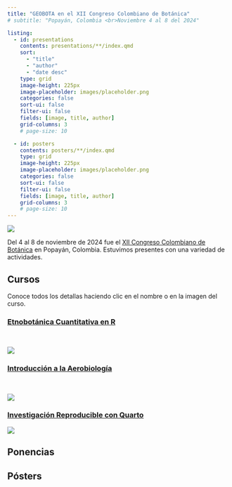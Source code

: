 ```yaml
---
title: "GEOBOTA en el XII Congreso Colombiano de Botánica"
# subtitle: "Popayán, Colombia <br>Noviembre 4 al 8 del 2024"

listing:
  - id: presentations
    contents: presentations/**/index.qmd
    sort:
      - "title"
      - "author"
      - "date desc"
    type: grid
    image-height: 225px
    image-placeholder: images/placeholder.png
    categories: false
    sort-ui: false
    filter-ui: false
    fields: [image, title, author]
    grid-columns: 3
    # page-size: 10

  - id: posters
    contents: posters/**/index.qmd
    type: grid
    image-height: 225px
    image-placeholder: images/placeholder.png
    categories: false
    sort-ui: false
    filter-ui: false
    fields: [image, title, author]
    grid-columns: 3
    # page-size: 10
---
```


:::: {.grid}
::: {.g-col-12 .g-col-md-4}

![](images/xii-ccb-logo.png){fig-align="center"}

:::
::: {.g-col-12 .g-col-md-8}

Del 4 al 8 de noviembre de 2024 fue el [XII Congreso Colombiano de Botánica](https://congresobotanica.org) en Popayán, Colombia. Estuvimos presentes con una variedad de actividades.

:::
::::

## Cursos

Conoce todos los detallas haciendo clic en el nombre o en la imagen del curso.

::::: {.center-text}
:::: {.grid}
::: {.g-col-12 .g-col-md-4}

### [Etnobotánica Cuantitativa en R](https://geobota.github.io/xii-ccb-etnobotanica/)

\

[![](images/xii-ccb_etnobotanica-curso_hexsticker_01.svg){fig-align="center"}](http://geobota.github.io/xii-ccb-etnobotanica/)

:::
::: {.g-col-12 .g-col-md-4}

### [Introducción a la Aerobiología](http://geobota.github.io/xii-ccb-aerobiologia/)

\

[![](images/xii-ccb_aerobiologia-curso_hexsticker.svg){fig-align="center"}](http://geobota.github.io/xii-ccb-aerobiologia/)

:::
::: {.g-col-12 .g-col-md-4}

### [Investigación Reproducible con Quarto](http://geobota.github.io/xii-ccb-quarto/)

[![](images/xii-ccb_quarto-curso_hexsticker_02.svg){fig-align="center"}](http://geobota.github.io/xii-ccb-quarto/)

:::
::::
:::::

## Ponencias {#sec-presentations}

::: {#presentations}
:::

## Pósters {#sec-posters}

::: {#posters}
:::
